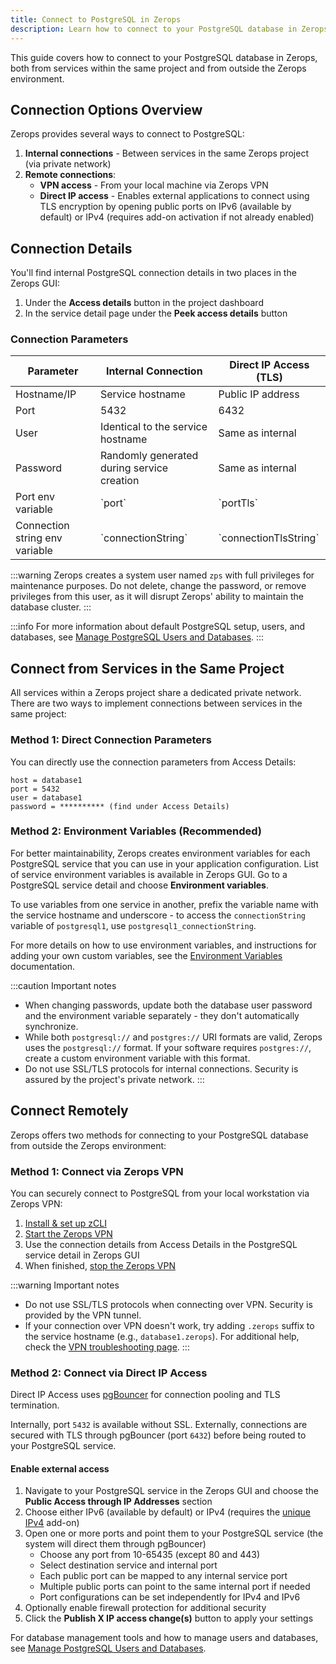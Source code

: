 ```yaml
---
title: Connect to PostgreSQL in Zerops
description: Learn how to connect to your PostgreSQL database in Zerops from various environments.
---
```


This guide covers how to connect to your PostgreSQL database in Zerops, both from services within the same project and from outside the Zerops environment.

## Connection Options Overview

Zerops provides several ways to connect to PostgreSQL:

1. **Internal connections** - Between services in the same Zerops project (via private network)
2. **Remote connections**:
   - **VPN access** - From your local machine via Zerops VPN
   - **Direct IP access** - Enables external applications to connect using TLS encryption by opening public ports on IPv6 (available by default) or IPv4 (requires add-on activation if not already enabled)

## Connection Details

You'll find internal PostgreSQL connection details in two places in the Zerops GUI:

1. Under the **Access details** button in the project dashboard
2. In the service detail page under the **Peek access details** button

### Connection Parameters

<table className="w-full my-1.5">
  <thead>
    <tr>
      <th className="w-fit">Parameter</th>
      <th className="w-fit">Internal Connection</th>
      <th className="w-fit">Direct IP Access (TLS)</th>
    </tr>
  </thead>
  <tbody>
    <tr>
      <td className="w-fit font-semibold whitespace-nowrap">Hostname/IP</td>
      <td className="w-fit">Service hostname</td>
      <td className="w-full">Public IP address</td>
    </tr>
    <tr>
      <td className="w-fit font-semibold whitespace-nowrap">Port</td>
      <td className="w-fit">5432</td>
      <td className="w-full">6432</td>
    </tr>
    <tr>
      <td className="w-fit font-semibold whitespace-nowrap">User</td>
      <td className="w-fit">Identical to the service hostname</td>
      <td className="w-full">Same as internal</td>
    </tr>
    <tr>
      <td className="w-fit font-semibold whitespace-nowrap">Password</td>
      <td className="w-fit">Randomly generated during service creation</td>
      <td className="w-full">Same as internal</td>
    </tr>
    <tr>
      <td className="w-fit font-semibold whitespace-nowrap">Port env variable</td>
      <td className="w-fit">`port`</td>
      <td className="w-full">`portTls`</td>
    </tr>
    <tr>
      <td className="w-fit font-semibold whitespace-nowrap">Connection string env variable</td>
      <td className="w-fit">`connectionString`</td>
      <td className="w-full">`connectionTlsString`</td>
    </tr>
  </tbody>
</table>

:::warning
Zerops creates a system user named `zps` with full privileges for maintenance purposes. Do not delete, change the password, or remove privileges from this user, as it will disrupt Zerops' ability to maintain the database cluster.
:::

:::info
For more information about default PostgreSQL setup, users, and databases, see [Manage PostgreSQL Users and Databases](/postgresql/how-to/manage).
:::

## Connect from Services in the Same Project

All services within a Zerops project share a dedicated private network. There are two ways to implement connections between services in the same project:

### Method 1: Direct Connection Parameters

You can directly use the connection parameters from Access Details:

```
host = database1
port = 5432
user = database1
password = ********** (find under Access Details)
```

### Method 2: Environment Variables (Recommended)

For better maintainability, Zerops creates environment variables for each PostgreSQL service that you can use in your application configuration. List of service environment variables is available in Zerops GUI. Go to a PostgreSQL service detail and choose **Environment variables**.

To use variables from one service in another, prefix the variable name with the service hostname and underscore - to access the `connectionString` variable of `postgresql1`, use `postgresql1_connectionString`.

For more details on how to use environment variables, and instructions for adding your own custom variables, see the [Environment Variables](/features/env-variables) documentation.

:::caution Important notes
- When changing passwords, update both the database user password and the environment variable separately - they don't automatically synchronize.
- While both `postgresql://` and `postgres://` URI formats are valid, Zerops uses the `postgresql://` format. If your software requires `postgres://`, create a custom environment variable with this format.
- Do not use SSL/TLS protocols for internal connections. Security is assured by the project's private network.
:::

## Connect Remotely

Zerops offers two methods for connecting to your PostgreSQL database from outside the Zerops environment:

### Method 1: Connect via Zerops VPN

You can securely connect to PostgreSQL from your local workstation via Zerops VPN:

1. [Install & set up zCLI](/references/cli)
2. [Start the Zerops VPN](/references/vpn#start-vpn)
3. Use the connection details from Access Details in the PostgreSQL service detail in Zerops GUI
4. When finished, [stop the Zerops VPN](/references/vpn#stop-vpn)

:::warning Important notes
* Do not use SSL/TLS protocols when connecting over VPN. Security is provided by the VPN tunnel.
* If your connection over VPN doesn't work, try adding `.zerops` suffix to the service hostname (e.g., `database1.zerops`). For additional help, check the [VPN troubleshooting page](/references/vpn/troubleshooting).
:::

### Method 2: Connect via Direct IP Access

Direct IP Access uses [pgBouncer](https://www.pgbouncer.org/) for connection pooling and TLS termination.

Internally, port `5432` is available without SSL. Externally, connections are secured with TLS through pgBouncer (port `6432`) before being routed to your PostgreSQL service.

#### Enable external access

1. Navigate to your PostgreSQL service in the Zerops GUI and choose the **Public Access through IP Addresses** section
2. Choose either IPv6 (available by default) or IPv4 (requires the [unique IPv4](/features/access#dedicated-ipv4-address-330-days) add-on)
3. Open one or more ports and point them to your PostgreSQL service (the system will direct them through pgBouncer)
   - Choose any port from 10-65435 (except 80 and 443)
   - Select destination service and internal port
   - Each public port can be mapped to any internal service port
   - Multiple public ports can point to the same internal port if needed
   - Port configurations can be set independently for IPv4 and IPv6
4. Optionally enable firewall protection for additional security
5. Click the **Publish X IP access change(s)** button to apply your settings

For database management tools and how to manage users and databases, see [Manage PostgreSQL Users and Databases](/postgresql/how-to/manage).